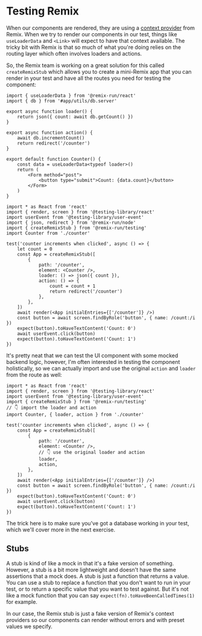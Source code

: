 # Testing Remix

When our components are rendered, they are using a
[context provider](https://react.dev/learn/passing-data-deeply-with-context)
from Remix. When we try to render our components in our test, things like
`useLoaderData` and `<Link>` will expect to have that context available. The
tricky bit with Remix is that so much of what you're doing relies on the routing
layer which often involves loaders and actions.

So, the Remix team is working on a great solution for this called
`createRemixStub` which allows you to create a mini-Remix app that you can
render in your test and have all the routes you need for testing the component:

```tsx filename=app/routes/counter.test.tsx
import { useLoaderData } from '@remix-run/react'
import { db } from '#app/utils/db.server'

export async function loader() {
	return json({ count: await db.getCount() })
}

export async function action() {
	await db.incrementCount()
	return redirect('/counter')
}

export default function Counter() {
	const data = useLoaderData<typeof loader>()
	return (
		<Form method="post">
			<button type="submit">Count: {data.count}</button>
		</Form>
	)
}
```

```tsx filename=app/counter.test.tsx
import * as React from 'react'
import { render, screen } from '@testing-library/react'
import userEvent from '@testing-library/user-event'
import { json, redirect } from '@remix-run/node'
import { createRemixStub } from '@remix-run/testing'
import Counter from './counter'

test('counter increments when clicked', async () => {
	let count = 0
	const App = createRemixStub([
		{
			path: '/counter',
			element: <Counter />,
			loader: () => json({ count }),
			action: () => {
				count = count + 1
				return redirect('/counter')
			},
		},
	])
	await render(<App initialEntries={['/counter']} />)
	const button = await screen.findByRole('button', { name: /count:/i })
	expect(button).toHaveTextContent('Count: 0')
	await userEvent.click(button)
	expect(button).toHaveTextContent('Count: 1')
})
```

It's pretty neat that we can test the UI component with some mocked backend
logic, however, I'm often interested in testing the component holistically, so
we can actually import and use the original `action` and `loader` from the route
as well:

```tsx filename=app/counter.test.tsx
import * as React from 'react'
import { render, screen } from '@testing-library/react'
import userEvent from '@testing-library/user-event'
import { createRemixStub } from '@remix-run/testing'
// 👇 import the loader and action
import Counter, { loader, action } from './counter'

test('counter increments when clicked', async () => {
	const App = createRemixStub([
		{
			path: '/counter',
			element: <Counter />,
			// 👇 use the original loader and action
			loader,
			action,
		},
	])
	await render(<App initialEntries={['/counter']} />)
	const button = await screen.findByRole('button', { name: /count:/i })
	expect(button).toHaveTextContent('Count: 0')
	await userEvent.click(button)
	expect(button).toHaveTextContent('Count: 1')
})
```

The trick here is to make sure you've got a database working in your test, which
we'll cover more in the next exercise.

## Stubs

A stub is kind of like a mock in that it's a fake version of something. However,
a stub is a bit more lightweight and doesn't have the same assertions that a
mock does. A stub is just a function that returns a value. You can use a stub to
replace a function that you don't want to run in your test, or to return a
specific value that you want to test against. But it's not like a mock function
that you can say `expect(fn).toHaveBeenCalledTimes(1)` for example.

In our case, the Remix stub is just a fake version of Remix's context providers
so our components can render without errors and with preset values we specify.
